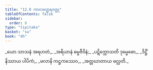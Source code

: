 ```yaml
---
title: "12.8 ကာလတ္ထေရဝတ္ထု"
tableOfContents: false
sidebar:
  order: 8
type: "tipitaka"
basket: "su"
book: "dh"
---
```



<DynamicBreadcrumb />

<Division number="164" book="dh" e="ch" v="18" p="38">

<Paragraph number="176" type="verses" book="dh">
_ယော သာသနံ အရဟတံ,_  
_အရိယာနံ ဓမ္မဇီဝိနံ;_  
_ပဋိက္ကောသတိ ဒုမ္မေဓော,_  
_ဒိဋ္ဌိံ နိဿာယ ပါပိကံ;_  
_ဖလာနိ ကဋ္ဌကဿေဝ,_  
_အတ္တဃာတာယ ဖလ္လတိ._
</Paragraph>
</Division>